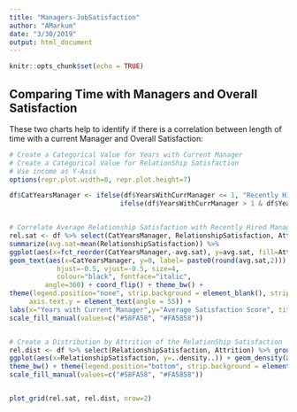 ```yaml
---
title: "Managers-JobSatisfaction"
author: "AMarkum"
date: "3/30/2019"
output: html_document
---
```


```r
knitr::opts_chunk$set(echo = TRUE)
```

## Comparing Time with Managers and Overall Satisfaction

These two charts help to identify if there is a correlation between length of time with a current Manager and Overall Satisfaction:

```r
# Create a Categorical Value for Years with Current Manager
# Create a Categorical Value for RelationShip Satisfaction
# Use income as Y-Axis
options(repr.plot.width=8, repr.plot.height=7)

df$CatYearsManager <- ifelse(df$YearsWithCurrManager <= 1, "Recently Hired",
                            ifelse(df$YearsWithCurrManager > 1 & df$YearsWithCurrManager <= 4, "2-4 Years hired", "Long Established Manager"))


# Correlate Average Relationship Satisfaction with Recently Hired Managers
rel.sat <- df %>% select(CatYearsManager, RelationshipSatisfaction, Attrition) %>% group_by(CatYearsManager, Attrition) %>%
summarize(avg.sat=mean(RelationshipSatisfaction)) %>%
ggplot(aes(x=fct_reorder(CatYearsManager,-avg.sat), y=avg.sat, fill=Attrition)) + geom_bar(stat="identity", position="dodge") + facet_wrap(~Attrition) + 
geom_text(aes(x=CatYearsManager, y=0, label= paste0(round(avg.sat,2))),
            hjust=-0.5, vjust=-0.5, size=4, 
            colour="black", fontface="italic",
         angle=360) + coord_flip() + theme_bw() + 
theme(legend.position="none", strip.background = element_blank(), strip.text.x = element_blank(), plot.title=element_text(hjust=0.5),
     axis.text.y = element_text(angle = 55)) + 
labs(x="Years with Current Manager",y="Average Satisfaction Score", title="Dealing with Current Managers") + 
scale_fill_manual(values=c("#58FA58", "#FA5858"))


# Create a Distribution by Attrition of the RelationShip Satisfaction
rel.dist <- df %>% select(RelationshipSatisfaction, Attrition) %>% group_by(Attrition) %>% 
ggplot(aes(x=RelationshipSatisfaction, y=..density..)) + geom_density(aes(fill=Attrition)) + facet_wrap(~Attrition) + 
theme_bw() + theme(legend.position="bottom", strip.background = element_blank(), strip.text.x = element_blank()) + 
scale_fill_manual(values=c("#58FA58", "#FA5858"))


plot_grid(rel.sat, rel.dist, nrow=2)
```
